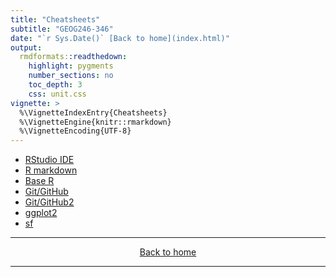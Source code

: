 ```yaml
---
title: "Cheatsheets"
subtitle: "GEOG246-346"
date: "`r Sys.Date()` [Back to home](index.html)"
output:
  rmdformats::readthedown:
    highlight: pygments
    number_sections: no
    toc_depth: 3
    css: unit.css
vignette: >
  %\VignetteIndexEntry{Cheatsheets}
  %\VignetteEngine{knitr::rmarkdown}
  %\VignetteEncoding{UTF-8}
---
```


- [RStudio IDE](https://raw.githubusercontent.com/rstudio/cheatsheets/master/rstudio-ide.pdf)
- [R markdown](https://rstudio.com/wp-content/uploads/2015/02/rmarkdown-cheatsheet.pdf)
- [Base R](https://raw.githubusercontent.com/rstudio/cheatsheets/master/base-r.pdf)
- [Git/GitHub](https://education.github.com/git-cheat-sheet-education.pdf)
- [Git/GitHub2](https://www.atlassian.com/git/tutorials/atlassian-git-cheatsheet)
- [ggplot2](https://raw.githubusercontent.com/rstudio/cheatsheets/master/data-visualization.pdf)
- [sf](https://github.com/rstudio/cheatsheets/blob/master/sf.pdf)

***
<center>
[Back to home](index.html)
</center>
***
